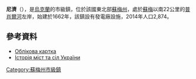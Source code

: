 {{No footnotes|time=2015-09-16T13:18:31+00:00}}
<!-- 檔案不存在 [[Image:Чайковський_Низи.JPG|thumb]] -->

{{coord|50|46|49|N|34|46|34|E|scale:30000|display=title}}

'''尼濟'''（{{lang-uk|Низи}}），是[[烏克蘭|烏克蘭]]的市級鎮，位於該國東北部[[蘇梅州|蘇梅州]]，處於[[蘇梅|蘇梅]]以南22公里的[[普肖爾河|普肖爾河]]左岸，始建於1662年，該鎮設有發電廠設施，2014年人口2,874。

==參考資料==
* [http://gska2.rada.gov.ua/pls/z7502/A005?rdat1=22.07.2008&rf7571=30126 Облікова картка]{{dead link|date=2017年12月 |bot=InternetArchiveBot |fix-attempted=yes }}
* [https://web.archive.org/web/20120116172559/http://www.igsu.org.ua/Sumskaja.obl/Sumskij.rajon/Nizy.html Історія міст та сіл України] {{ref-ru}}

{{DEFAULTSORT:Низи}}
[[Category:蘇梅州市級鎮|Category:蘇梅州市級鎮]]


{{Sumy-geo-stub}}